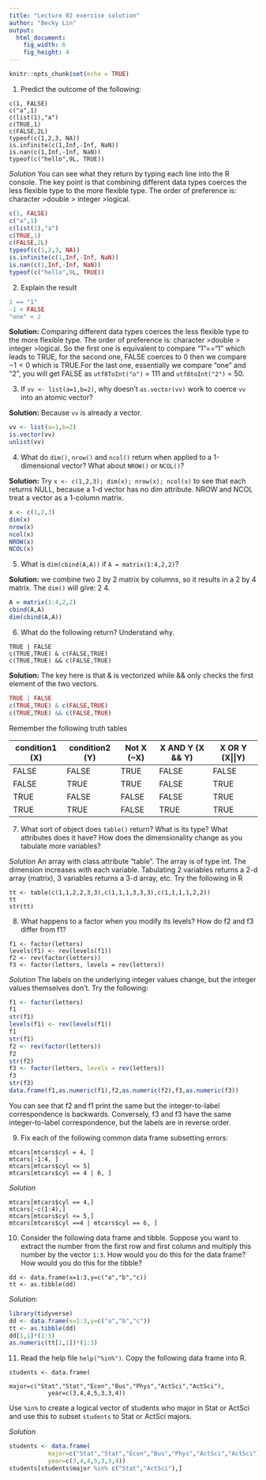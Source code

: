```yaml
---
title: "Lecture 02 exercise solution"
author: "Becky Lin"
output: 
  html_document:
    fig_width: 6
    fig_height: 4
---
```


```r
knitr::opts_chunk$set(echo = TRUE)
```

1. Predict the outcome of the following:
```
c(1, FALSE)
c("a",1)
c(list(1),"a")
c(TRUE,1)
c(FALSE,2L)
typeof(c(1,2,3, NA))
is.infinite(c(1,Inf,-Inf, NaN))
is.nan(c(1,Inf,-Inf, NaN))
typeof(c("hello",9L, TRUE)) 
```
*Solution* You can see what they return by typing each line into the 
R console. The key point is that combining different data types coerces
the less flexible type to the more flexible type. 
The order of preference is: character $>$double $>$ integer $>$logical.

```r
c(1, FALSE)
c("a",1)
c(list(1),"a")
c(TRUE,1)
c(FALSE,2L)
typeof(c(1,2,3, NA))
is.infinite(c(1,Inf,-Inf, NaN))
is.nan(c(1,Inf,-Inf, NaN))
typeof(c("hello",9L, TRUE)) 
```

2. Explain the result

```r
1 == "1"
-1 < FALSE
"one" < 2 
```

**Solution:** Comparing different data types coerces the less flexible type to the more flexible type. The order of preference is: character $>$double $>$ integer $>$logical. So the first one is equivalent to compare "1"=="1" which leads to TRUE, for the second one, FALSE coerces to 0 then we compare $-1< 0$ which is TRUE.For the last one, essentially we compare "one" and "2", you will get FALSE as `utf8ToInt("o")` = 111 and `utf8toInt("2")` = 50.

3. If `vv <- list(a=1,b=2)`, why doesn't `as.vector(vv)`
work to coerce `vv` into an atomic vector?

**Solution:** Because `vv` is already a vector. 
```r
vv <- list(a=1,b=2)
is.vector(vv)
unlist(vv)
```

4. What do `dim()`, `nrow()` and `ncol()` return when applied to a 1-dimensional vector? What about `NROW()` or `NCOL()`?

**Solution:** Try `x <- c(1,2,3); dim(x); nrow(x); ncol(x)` to see that
each returns NULL, because a 1-d vector has no dim attribute. NROW and 
NCOL treat a vector as a 1-column matrix.

```r
x <- c(1,2,3) 
dim(x) 
nrow(x) 
ncol(x)
NROW(x)
NCOL(x)
```

5. What is `dim(cbind(A,A))` if `A = matrix(1:4,2,2)`?

**Solution:** we combine two 2 by 2 matrix by columns, so it results in a 2 by 4 matrix. The `dim()` will give: 2 4.
```r
A = matrix(1:4,2,2)
cbind(A,A)
dim(cbind(A,A))
```


6. What do the following return? Understand why. 

```
TRUE | FALSE
c(TRUE,TRUE) & c(FALSE,TRUE)
c(TRUE,TRUE) && c(FALSE,TRUE)
```

**Solution:** The key here is that & is vectorized while && only checks the first element of the two vectors.

```r
TRUE | FALSE
c(TRUE,TRUE) & c(FALSE,TRUE)
c(TRUE,TRUE) && c(FALSE,TRUE)
```

Remember the following truth tables

| condition1 (X) | condition2 (Y) | Not X (~X) | X AND Y (X && Y) | X OR Y (X\|\|Y) |
|-----------------| -----------------|------------| -----------------|---------------|
|FALSE |FALSE | TRUE| FALSE |FALSE|
|FALSE  |TRUE | TRUE| FALSE |TRUE|
|TRUE |FALSE | FALSE| FALSE |TRUE|
|TRUE |TRUE | FALSE| TRUE |TRUE|



 

7. What sort of object does `table()` return? What is its type? What attributes does it have? How does the dimensionality change as you tabulate more variables?

*Solution* An array with class attribute "table". The array is of type int.
The dimension increases with each variable. Tabulating 2 variables returns
a 2-d array (matrix), 3 variables returns a 3-d array, etc. Try the 
following in R

```
tt <- table(c(1,1,2,2,3,3),c(1,1,1,3,3,3),c(1,1,1,1,2,2)) 
tt
str(tt)
```


8. What happens to a factor when you modify its levels?
How do f2 and f3 differ from f1?

```
f1 <- factor(letters)
levels(f1) <- rev(levels(f1))
f2 <- rev(factor(letters))
f3 <- factor(letters, levels = rev(letters))
```

*Solution* The labels on the underlying integer values change, but
the integer values themselves don't. Try the following:

```r
f1 <- factor(letters)
f1
str(f1)
levels(f1) <- rev(levels(f1))
f1
str(f1)
f2 <- rev(factor(letters))
f2
str(f2)
f3 <- factor(letters, levels = rev(letters))
f3
str(f3)
data.frame(f1,as.numeric(f1),f2,as.numeric(f2),f3,as.numeric(f3))
```

You can see that f2 and f1 print the same but the integer-to-label
correspondence is backwards. Conversely, f3 and f3 have the same 
integer-to-label correspondence, but the labels are in reverse order.



9. Fix each of the following common data frame subsetting errors:
```
mtcars[mtcars$cyl = 4, ]
mtcars[-1:4, ]
mtcars[mtcars$cyl <= 5]
mtcars[mtcars$cyl == 4 | 6, ]
```

*Solution* 

```
mtcars[mtcars$cyl == 4,]
mtcars[-c(1:4),]
mtcars[mtcars$cyl <= 5,]
mtcars[mtcars$cyl ==4 | mtcars$cyl == 6, ]
```

10. Consider the following data frame and tibble. Suppose
you want to extract the number from the first row and first column and 
multiply this number by the vector `1:3`. How would
you do this for the data frame? How would you do this
for the tibble?
```
dd <- data.frame(x=1:3,y=c("a","b","c))
tt <- as.tibble(dd)
```


*Solution*:

```r
library(tidyverse)
dd <- data.frame(x=1:3,y=c("a","b","c"))
tt <- as.tibble(dd) 
dd[1,1]*(1:3)
as.numeric(tt[1,1])*(1:3)
```


11. Read the help file `help("%in%")`. Copy the following data frame into R.
```
students <- data.frame(
           major=c("Stat","Stat","Econ","Bus","Phys","ActSci","ActSci"),
           year=c(3,4,4,5,3,3,4))
```
Use `%in%` to create a logical vector of students who major in Stat
or ActSci and use this to subset `students` to Stat or ActSci majors.

*Solution*

```r
students <- data.frame(
           major=c("Stat","Stat","Econ","Bus","Phys","ActSci","ActSci"),
           year=c(3,4,4,5,3,3,4))
students[students$major %in% c("Stat","ActSci"),]
```
